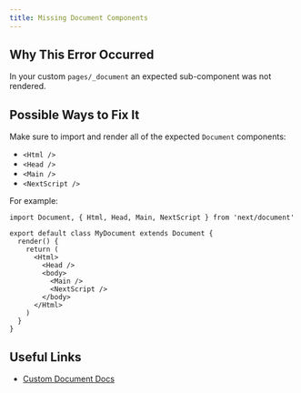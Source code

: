 ```yaml
---
title: Missing Document Components
---
```


## Why This Error Occurred

In your custom `pages/_document` an expected sub-component was not rendered.

## Possible Ways to Fix It

Make sure to import and render all of the expected `Document` components:

- `<Html />`
- `<Head />`
- `<Main />`
- `<NextScript />`

For example:

```tsx filename="pages/_document.tsx"
import Document, { Html, Head, Main, NextScript } from 'next/document'

export default class MyDocument extends Document {
  render() {
    return (
      <Html>
        <Head />
        <body>
          <Main />
          <NextScript />
        </body>
      </Html>
    )
  }
}
```

## Useful Links

- [Custom Document Docs](/docs/pages/building-your-application/routing/custom-document)
